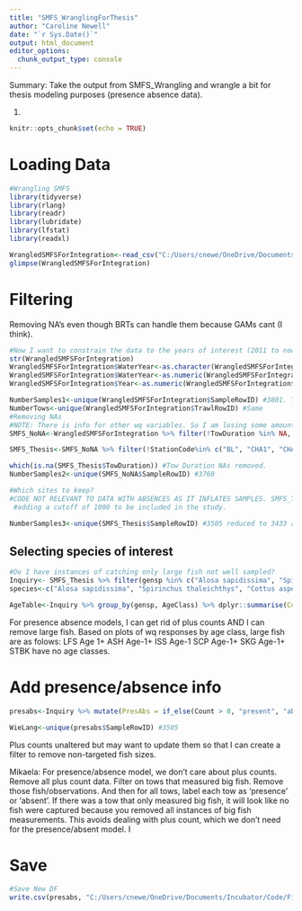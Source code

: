 ```yaml
---
title: "SMFS_WranglingForThesis"
author: "Caroline Newell"
date: "`r Sys.Date()`"
output: html_document
editor_options: 
  chunk_output_type: console
---
```

Summary:
Take the output from SMFS_Wrangling and wrangle a bit for thesis modeling purposes (presence absence data). 

1. 

```r
knitr::opts_chunk$set(echo = TRUE)
```

# Loading Data
```r
#Wrangling SMFS 
library(tidyverse)
library(rlang)
library(readr)
library(lubridate)
library(lfstat)
library(readxl)

WrangledSMFSForIntegration<-read_csv("C:/Users/cnewe/OneDrive/Documents/Incubator/Code/FishForesightIncubator/Data/SMFS_WithAbsences_062424.csv")
glimpse(WrangledSMFSForIntegration)
```

# Filtering
 Removing NA's even though BRTs can handle them because GAMs cant (I think).
```r

#Now I want to constrain the data to the years of interest (2011 to now)
str(WrangledSMFSForIntegration)
WrangledSMFSForIntegration$WaterYear<-as.character(WrangledSMFSForIntegration$WaterYear)#when converting the factor to a number, need to first make it a character and THEN numeric. Otherwise, the number gets changedfor some reason.
WrangledSMFSForIntegration$WaterYear<-as.numeric(WrangledSMFSForIntegration$WaterYear) #need to make water year numeric so I can filter out years easily.
WrangledSMFSForIntegration$Year<-as.numeric(WrangledSMFSForIntegration$Year) #need to make water year numeric so I can filter out years easily.

NumberSamples1<-unique(WrangledSMFSForIntegration$SampleRowID) #3801. This is the number of unique samples.
NumberTows<-unique(WrangledSMFSForIntegration$TrawlRowID) #Same
#Removing NAs
#NOTE: There is info for other wq variables. So I am losing some amount of good info here... 
SMFS_NoNA<-WrangledSMFSForIntegration %>% filter(!TowDuration %in% NA, !DO %in% NA, !Salinity %in% NA, !Secchi %in% NA, !WaterTemperature %in% NA, !TideCode %in% NA, !StationCode %in% NA) #Remove NA rows for Tow Duration, DO, Salinity, Secchi, and Water Temp (Important WQ). Also removed NA's for other variables of interest for good measure. 

SMFS_Thesis<-SMFS_NoNA %>% filter(!StationCode%in% c("BL", "CHA1", "CHA2", "COGR", "CRD1", "CRD2", "CRD3", "CRD3.5", "CRD4", "FH1", "GR3", "GR4", "HL2", "IBI1", "LU1", "PT3", "SD2", "SUVOL", "TRDB2", "MWB1", "MWB2", "MWS1", "MWS2", "MZN3", "SB0_5"))

which(is.na(SMFS_Thesis$TowDuration)) #Tow Duration NAs removed.
NumberSamples2<-unique(SMFS_NoNA$SampleRowID) #3760

#Which sites to keep?
#CODE NOT RELEVANT TO DATA WITH ABSENCES AS IT INFLATES SAMPLES. SMFS_Thesis %>% ggplot() + geom_bar(aes(StationCode))+geom_hline(aes(yintercept=1000), color="red") +theme(axis.text.x = element_text(angle = 45, vjust = 1, hjust=1))
 #adding a cutoff of 1000 to be included in the study.

NumberSamples3<-unique(SMFS_Thesis$SampleRowID) #3505 reduced to 3433 after removing NAs and undersampled locations. This is the number of unique samples. Expect 3433 samples * 6 species to yield 20,598 rows to have fish shown for each sample.

```


## Selecting species of interest
```r
#Do I have instances of catching only large fish not well sampled?
Inquiry<- SMFS_Thesis %>% filter(gensp %in% c("Alosa sapidissima", "Spirinchus thaleichthys", "Cottus asper", "Gasterosteus aculeatus", "Menidia beryllina", "Tridentiger barbatus")) #7479
species<-c("Alosa sapidissima", "Spirinchus thaleichthys", "Cottus asper", "Gasterosteus aculeatus", "Menidia beryllina", "Tridentiger barbatus")

AgeTable<-Inquiry %>% group_by(gensp, AgeClass) %>% dplyr::summarise(CountSum = sum(Count))
```

For presence absence models, I can get rid of plus counts AND I can remove large fish.
Based on plots of wq responses by age class, large fish are as folows:
LFS Age 1+
ASH Age-1+
ISS Age-1
SCP Age-1+
SKG Age-1+
STBK have no age classes.


# Add presence/absence info
```r
presabs<-Inquiry %>% mutate(PresAbs = if_else(Count > 0, "present", "absent"), Binary=if_else(Count > 0, 1, 0))

WieLang<-unique(presabs$SampleRowID) #3505
```

Plus counts unaltered but may want to update them so that I can create a filter to remove non-targeted fish sizes.

Mikaela: For presence/absence model, we don't care about plus counts. Remove all plus count data. Filter on tows that measured big fish. Remove those fish/observations. And then for all tows, label each tow as 'presence' or 'absent'. If there was a tow that only measured big fish, it will look like no fish were captured because you removed all instances of big fish measurements. This avoids dealing with plus count, which we don't need for the presence/absent model. I



# Save
```r
#Save New DF
write.csv(presabs, "C:/Users/cnewe/OneDrive/Documents/Incubator/Code/FishForesightIncubator/Data/SMFS_Thesis_PresAbs_062524.csv")

```